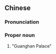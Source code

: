 {{also|广寒宫}}
==Chinese==
{{zh-forms|s=广寒宫|type=21}}
{{wikipedia|lang=zh}}

===Pronunciation===
{{zh-pron
|m=Guǎnghángōng
|c=gwong2 hon4 gung1
|cat=pn
}}

===Proper noun===
{{zh-proper noun}}

# {{lb|zh|Chinese mythology}} "Guanghan Palace" {{gloss|the [[moon]] [[palace]]}}